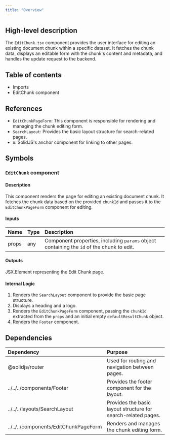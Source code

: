 ```yaml
---
title: "Overview"
---
```


## High-level description
The `EditChunk.tsx` component provides the user interface for editing an existing document chunk within a specific dataset. It fetches the chunk data, displays an editable form with the chunk's content and metadata, and handles the update request to the backend.

## Table of contents
- Imports
- EditChunk component

## References
- `EditChunkPageForm`: This component is responsible for rendering and managing the chunk editing form.
- `SearchLayout`: Provides the basic layout structure for search-related pages.
- `A`: SolidJS's anchor component for linking to other pages.

## Symbols

### `EditChunk` component
#### Description
This component renders the page for editing an existing document chunk. It fetches the chunk data based on the provided `chunkId` and passes it to the `EditChunkPageForm` component for editing.

#### Inputs
| Name | Type | Description |
|:-----|:-----|:------------|
| props | any | Component properties, including `params` object containing the `id` of the chunk to edit. |

#### Outputs
JSX.Element representing the Edit Chunk page.

#### Internal Logic
1. Renders the `SearchLayout` component to provide the basic page structure.
2. Displays a heading and a logo.
3. Renders the `EditChunkPageForm` component, passing the `chunkId` extracted from the `props` and an initial empty `defaultResultChunk` object.
4. Renders the `Footer` component.

## Dependencies
| Dependency | Purpose |
|:-----------|:--------|
| @solidjs/router | Used for routing and navigation between pages. |
| ../../../components/Footer | Provides the footer component for the layout. |
| ../../../layouts/SearchLayout | Provides the basic layout structure for search-related pages. |
| ../../../components/EditChunkPageForm | Renders and manages the chunk editing form. |
